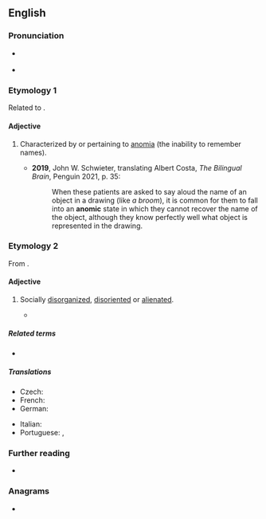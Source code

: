 ==English==

===Pronunciation===
* {{a|UK}} {{IPA|en|/əˈnɒm.ɪk/|/əˈnəʊ.mɪk/}}
* {{a|US}} {{IPA|en|/əˈnɑm.ɪk/|/əˈnoʊ.mɪk/}}

===Etymology 1===
Related to {{m|en|anomia}}.

====Adjective====
{{en-adj}}

# {{lb|en|neurology}} Characterized by or pertaining to [[anomia]] (the inability to remember names).
#*'''2019''', John W. Schwieter, translating Albert Costa, ''The Bilingual Brain'', Penguin 2021, p. 35:
#*:When these patients are asked to say aloud the name of an object in a drawing (like ''a broom''), it is common for them to fall into an '''anomic''' state in which they cannot recover the name of the object, although they know perfectly well what object is represented in the drawing.

===Etymology 2===
{{root|en|ine-pro|*nem-}}
From {{af|en|anomie|-ic}}.

====Adjective====
{{en-adj}}

# {{lb|en|sociology}} Socially [[disorganized]], [[disoriented]] or [[alienated]].
#* {{quote-book|en|date=3 August 2012|author=John Hurd|author2=Ian J. Kerr|title=India’s Railway History: A Research Handbook|series=Handbook of Oriental Studies: Section Two: South Asia|seriesvolume=27|publisher={{w|Brill}}|location={{w|Leiden}}|isbn=9789004231153|page=22|passage=Anglo-Indians (Eurasians) ceased to be counted as a separate category although we know from other evidence that many of that community, beleaguered and '''anomic''' as they often felt themselves to be, remained in railroad service (Bear, 2007).}}

=====Related terms=====
* {{l|en|anomie}}

=====Translations=====
{{trans-top|socially disorganized, disoriented or alienated}}
* Czech: {{t|cs|anomický|m}}
* French: {{t+|fr|anomique}}
* German: {{t+|de|anomisch}}
{{trans-mid}}
* Italian: {{t|it|anomico}}
* Portuguese: {{t+|pt|anómico}} {{qualifier|Portugal}}, {{t+|pt|anômico}} {{qualifier|Brazil}}
{{trans-bottom}}

===Further reading===
* {{R:Lexico}}

===Anagrams===
* {{anagrams|en|a=acimno|Camino|MINOCA|Monica|anicom|camion|conima|manioc}}